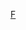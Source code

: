 {{Catnav|頁面分類|...|足球教练|足球教练 (按球队)|德國球會主教練}}
{{Catnav|頁面分類|...|德國體育|德國足球|德國球會主教練}}
{{Catnav|頁面分類|...|各國足球|德國足球|德國球會主教練}}

[[Category:德國球會主教練|F]]